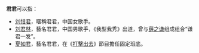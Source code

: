 '''君君'''可以指：
*[[刘惜君|刘惜君]]，暱稱君君，中国女歌手。
*[[刘君林|刘君林]]，藝名君君，中国男歌手，《我型我秀》出道，曾与[[薛之谦|薛之谦]]组成组合“谦君一发”。
*[[夏如君|夏如君]]，藝名君君，在《[[打擊出去|打擊出去]]》節目擔任固定班底。
{{disambig|cat=二字中國相關消歧義}}